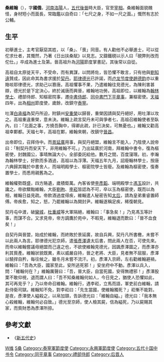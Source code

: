 '''桑維翰'''（{{bd|898年||946年||catIdx=S}}），字'''國僑'''，[[河南|河南]][[洛阳市|洛陽]]人，[[五代|五代]][[後晉|後晉]]時大臣，官至[[宰相|宰相]]。桑維翰面貌醜怪，身材短小而面長，常臨鑑以自奇曰：「七尺之身，不如一尺之面。」慨然有志於公輔。

== 生平 ==
初舉進士，主考官厭惡其姓，以「桑」、「喪」同音。有人勸他不必舉進士，可以從佗求仕者，其慨然，乃著《日出扶桑賦》以見志。又鑄鐵硯以示人曰「硯弊則改而佗仕。」卒成為進士及第。晉高祖升為[[河阳节度使|河陽]]節度掌書記，其後常以自從。

高祖自太原徙天平，不受命，而有異謀，以問將佐，皆恐懼不敢言，只有他與[[劉知遠|劉知遠]]贊成，因此命其為書求援於[[契丹|契丹]]。[[辽太宗|耶律德光]]已許諾，而[[幽州节度使|卢龙节度使]][[赵德钧_(五代)|趙德鈞]]亦以重賂啖耶律德光，求助己以篡唐。高祖懼事不果，乃遣維翰往見德光，為陳利害甚辯，德光於是下定決心，終於滅唐而興晉，維翰地功勞。高祖即位，以維翰為[[翰林學士|翰林學士]]、禮部侍郎、知樞密院事，遷[[中書侍郎|中書侍郎]]、[[同平章事|同中書門下平章事]]，兼樞密使。[[天福_(后晋)|天福]]四年，出為[[相州_(中國)|相州]]節度使，歲餘，改鎮守[[泰宁军节度使|泰寧]]。

吐渾[[白承福|白承福]]為契丹所迫，附鎮州[[安重榮|安重榮]]以歸晉，重榮因請與契丹絕好，用吐渾以攻之。高祖重違重榮，意未決。維翰上疏言契丹未可與爭者七，高祖召維翰使者至臥內，曰：「北面之事，方撓吾胸中，得卿此疏，計已決矣，可無憂也。」維翰又勸高祖幸鄴都。天福七年，高祖在鄴，維翰來朝，改鎮守[[永興軍節度使|晉昌]]。

出帝即位，召拜侍中。而[[景延廣|景延廣]]用事，與契丹絕盟，維翰言不能入，乃陰使人說帝曰：「制契丹而安天下，非用維翰不可。」乃出延廣於河南，拜維翰中書令，復為樞密使，封魏國公，事晴無論大小，全部委託給他。數月之間，百度寖理。初，李瀚為翰林學士，好飲而多酒過，高祖以為浮薄。天福五年九月，詔廢翰林學士，按唐六典歸其職於中書舍人，而端明殿學士、樞密院學士皆廢。及維翰為樞密使，復奏置學士，而悉用親舊為之。

維翰權勢既盛，四方賂遺，歲積鉅萬。內客省使[[李彥韜|李彥韜]]、端明殿學士[[馮玉|馮玉]]設計，共讒之。帝欲驟黜維翰，大臣[[劉昫|劉昫]]、[[李崧|李崧]]皆認為不可，卒以玉為樞密使，既而以為相，維翰日益見疏。帝飲酒過度得疾，維翰遣人秘密告知[[李皇后_(後晉)|太后]]，請為皇弟重睿置師傅。帝疾愈，知之，怒，乃罷維翰以為開封尹。維翰遂稱足疾，稀復朝見。

契丹屯中渡，破[[栾城区|欒城]]，[[杜重威|杜重威]]等大軍隔絕，維翰曰：「事急矣！」乃見馮玉等計事，而謀不合。又求見帝，帝方調鷹於苑中，不暇見，維翰退而歎曰：「晉不血食矣！」

自契丹與晉盟，始成於維翰，而終敗於景延廣，故自兵興，契丹凡所書檄，未嘗不以此兩人為言。耶律德光犯京師，遣[[張彥澤|張彥澤]]遺太后書，問此兩人在否，可使先來。而帝以維翰嘗議毋絕盟而己違之也，不欲使維翰見德光，因諷彥澤圖之，而彥澤亦利其貲產。維翰狀貌既異，素以威嚴自持，晉之老將、大臣，見者無不屈服，彥澤以驍捍自矜，每往候之，雖冬月未嘗不流汗。初，彥澤入京師，左右勸維翰避禍，維翰曰：「吾為大臣，國家至此，安所逃死邪！」安坐府中不動。彥澤以兵入，問：「維翰何在？」維翰厲聲曰：「吾，晉大臣，自當死國，安得無禮邪！」彥澤股栗不敢仰視，退而謂人曰：「吾不知桑維翰何如人，今日見之，猶使人恐懼如此，其可再見乎？」乃以帝命召維翰。維翰行，遇李崧，立馬而語，軍吏前白維翰，請赴侍衛司獄。維翰知不免，對李崧曰：「先生當國，使維翰獨死？」崧慚不能對。是夜，彥澤使人縊殺之，以帛加頸，告訴德光曰：「維翰自縊。」德光曰：「我本無心殺維翰，維翰何必自致。」德光至京師，使人檢其屍，信為縊死，乃以屍賜其家，而貲財悉為彥澤所掠。

== 參考文獻 ==
*《[[新五代史|新五代史]]》
{{五代宰相}}
[[Category:桑姓|W维]]
[[Category:洛阳人|S桑]]
[[Category:泰寧軍節度使|Category:泰寧軍節度使]]
[[Category:永興軍節度使|Category:永興軍節度使]]
[[Category:五代十国中书令|Category:五代十国中书令]]
[[Category:同平章事|Category:同平章事]]
[[Category:禮部侍郎|Category:禮部侍郎]]
[[Category:后晋人|Category:后晋人]]